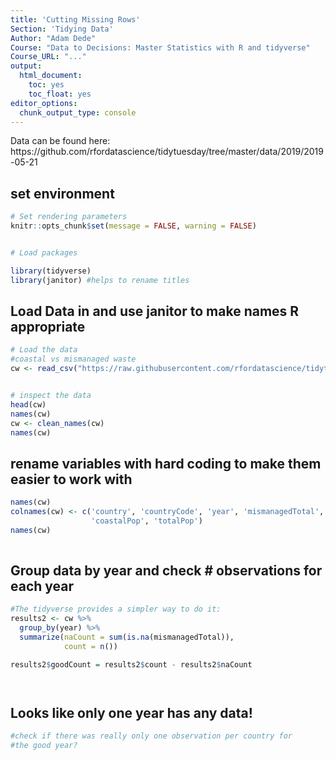 ```yaml
---
title: 'Cutting Missing Rows'
Section: 'Tidying Data'
Author: "Adam Dede"
Course: "Data to Decisions: Master Statistics with R and tidyverse"
Course_URL: "..." 
output:
  html_document:
    toc: yes
    toc_float: yes
editor_options:
  chunk_output_type: console
---
```



Data can be found here: 
https://github.com/rfordatascience/tidytuesday/tree/master/data/2019/2019-05-21


## set environment

```r

# Set rendering parameters
knitr::opts_chunk$set(message = FALSE, warning = FALSE)


# Load packages

library(tidyverse) 
library(janitor) #helps to rename titles
```

## Load Data in and use janitor to make names R appropriate

```r

# Load the data 
#coastal vs mismanaged waste
cw <- read_csv("https://raw.githubusercontent.com/rfordatascience/tidytuesday/master/data/2019/2019-05-21/coastal-population-vs-mismanaged-plastic.csv")


# inspect the data 
head(cw)
names(cw)
cw <- clean_names(cw)
names(cw)


```

## rename variables with hard coding to make them easier to work with

```r

names(cw)
colnames(cw) <- c('country', 'countryCode', 'year', 'mismanagedTotal',
                  'coastalPop', 'totalPop')
names(cw)
  
```

## Group data by year and check # observations for each year

```r


#The tidyverse provides a simpler way to do it: 
results2 <- cw %>%
  group_by(year) %>%
  summarize(naCount = sum(is.na(mismanagedTotal)),
            count = n()) 

results2$goodCount = results2$count - results2$naCount




```

## Looks like only one year has any data! 

```r



#check if there was really only one observation per country for 
#the good year?







```
